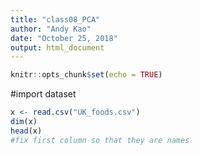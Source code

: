 ```yaml
---
title: "class08_PCA"
author: "Andy Kao"
date: "October 25, 2018"
output: html_document
---
```


```r
knitr::opts_chunk$set(echo = TRUE)
```
#import dataset
```r
x <- read.csv("UK_foods.csv")
dim(x)
head(x)
#fix first column so that they are names
```

